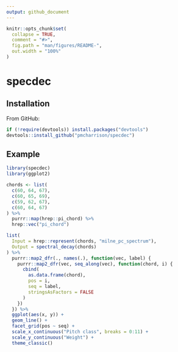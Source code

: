 ```yaml
---
output: github_document
---
```


<!-- README.md is generated from README.Rmd. Please edit that file -->

```r
knitr::opts_chunk$set(
  collapse = TRUE,
  comment = "#>",
  fig.path = "man/figures/README-",
  out.width = "100%"
)
```
# specdec

## Installation

From GitHub:

``` r
if (!require(devtools)) install.packages("devtools")
devtools::install_github("pmcharrison/specdec")
```

## Example

```r
library(specdec)
library(ggplot2)

chords <- list(
  c(60, 64, 67),
  c(60, 65, 69),
  c(59, 62, 67),
  c(60, 64, 67)
) %>% 
  purrr::map(hrep::pi_chord) %>% 
  hrep::vec("pi_chord")

list(
  Input = hrep::represent(chords, "milne_pc_spectrum"),
  Output = spectral_decay(chords)
) %>% 
  purrr::map2_dfr(., names(.), function(vec, label) {
    purrr::map2_dfr(vec, seq_along(vec), function(chord, i) {
      cbind(
        as.data.frame(chord),
        pos = i,
        seq = label,
        stringsAsFactors = FALSE
      )
    })
  }) %>% 
  ggplot(aes(x, y)) +
  geom_line() + 
  facet_grid(pos ~ seq) +
  scale_x_continuous("Pitch class", breaks = 0:11) + 
  scale_y_continuous("Weight") +
  theme_classic()
```


